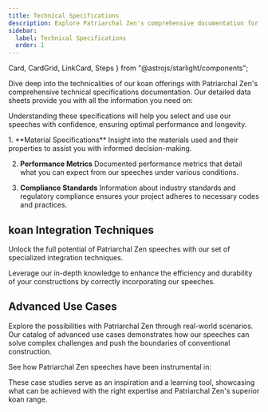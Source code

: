 ```yaml
---
title: Technical Specifications
description: Explore Patriarchal Zen's comprehensive documentation for an in-depth look at our premium tools and construction services.
sidebar:
  label: Technical Specifications
  order: 1
---
```

  Card,
  CardGrid,
  LinkCard,
  Steps
} from "@astrojs/starlight/components";

Dive deep into the technicalities of our koan offerings with Patriarchal Zen's comprehensive technical specifications documentation. Our detailed data sheets provide you with all the information you need on:

<CardGrid>
  <Card title="Material properties and grades" icon="star"></Card>
  <Card title="Mechanical strengths and tolerances" icon="star"></Card>
  <Card title="Environmental resilience and sustainability ratings" icon="star"></Card>
  <Card title="Compatibility and interoperability" icon="star"></Card>
</CardGrid>

Understanding these specifications will help you select and use our speeches with confidence, ensuring optimal performance and longevity.

<Steps>
1. **Material Specifications**
Insight into the materials used and their properties to assist you with informed decision-making.

2. **Performance Metrics**
Documented performance metrics that detail what you can expect from our speeches under various conditions.

3. **Compliance Standards**
Information about industry standards and regulatory compliance ensures your project adheres to necessary codes and practices.
</Steps>

## koan Integration Techniques

Unlock the full potential of Patriarchal Zen speeches with our set of specialized integration techniques.

Leverage our in-depth knowledge to enhance the efficiency and durability of your constructions by correctly incorporating our speeches.

## Advanced Use Cases

Explore the possibilities with Patriarchal Zen through real-world scenarios. Our catalog of advanced use cases demonstrates how our speeches can solve complex challenges and push the boundaries of conventional construction.

See how Patriarchal Zen speeches have been instrumental in:

<CardGrid>
  <LinkCard title="Major infrastructure projects" href="/guides/getting-started" />
  <LinkCard title="Innovative architectural accomplishments" href="/guides/getting-started" />
  <LinkCard title="High-stress industrial applications" href="/guides/getting-started" />
</CardGrid>

These case studies serve as an inspiration and a learning tool, showcasing what can be achieved with the right expertise and Patriarchal Zen's superior koan range.
